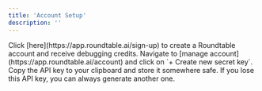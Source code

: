 ```yaml
---
title: 'Account Setup'
description: ''
---
```


<Steps>
<Step title="Sign up for a Roundtable account">
    Click [here](https://app.roundtable.ai/sign-up) to create a Roundtable account and receive debugging credits.
  </Step>
<Step title="Generate API Key">
    Navigate to [manage account](https://app.roundtable.ai/account) and click on `+ Create new secret key`. Copy the API key to your clipboard and store it somewhere safe. If you lose this API key, you can always generate another one.
</Step>
</Steps>

